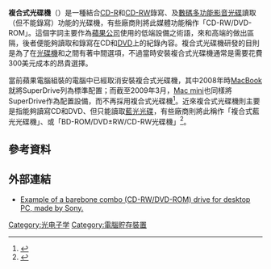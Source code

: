 {{TA|G1=IT}}

'''複合式光碟機'''（{{Lang-en|'''Combo drive'''}}）是一種結合[[CD-R|CD-R]]和[[CD-RW|CD-RW]]錄寫、及[[數碼多功能影音光碟|數碼多功能影音光碟]]讀取（但不能錄寫）功能的光碟機，有些廠商則將此媒體功能稱作「CD-RW/DVD-ROM」。這個字詞主要作為[[蘋果公司|蘋果公司]]使用的低端設備之術語，來和高端的{{Link-en|SuperDrive|SuperDrive}}做出區隔，後者便能夠讀取和錄寫在CD和[[DVD-R|DVD]]上的紀錄內容。複合式光碟機研發的目則是為了在[[光碟機|光碟機]]和{{Link-en|DVD錄放影機|DVD recorder}}之間有著中間選項，不過當時安裝複合式光碟機通常是需要花費300美元成本的昂貴選擇。

當前蘋果電腦組裝的電腦中已經取消安裝複合式光碟機，其中2008年時[[MacBook|MacBook]]就將SuperDrive列為標準配置；而截至2009年3月，[[Mac_mini|Mac mini]]也同樣將SuperDrive作為配置設備，而不再採用複合式光碟機<ref>{{Cite web |url=http://www.apple.com/macbook/white/specs.html |title=MacBook Specs |access-date=2016-04-24 |archive-date=2008-10-17 |archive-url=https://web.archive.org/web/20081017113318/http://www.apple.com/macbook/white/specs.html |dead-url=no }}</ref>。近來複合式光碟機則主要是指能夠讀寫CD和DVD、但只能讀取[[藍光光碟|藍光光碟]]，有些廠商則將此稱作「複合式藍光光碟機」、或「BD-ROM/DVD±RW/CD-RW光碟機」<ref>{{Cite web |url=http://hd.engadget.com/2009/10/08/samsungs-new-sh-b083-drive-doesnt-write-blu-ray-but-it-kin-re |title=Samsung's new SH-B083 drive doesn't write Blu-ray, but it kin reed gud |access-date=2016-04-24 |archive-url=https://web.archive.org/web/20120313012537/http://hd.engadget.com/2009/10/08/samsungs-new-sh-b083-drive-doesnt-write-blu-ray-but-it-kin-re |archive-date=2012-03-13 |dead-url=yes }}</ref>。

== 參考資料 ==
{{Reflist}}

== 外部連結 ==
* [http://images.esellerpro.com/2131/I/784/63/DCP_0682.JPG Example of a barebone combo (CD-RW/DVD-ROM) drive for desktop PC, made by Sony.]{{Wayback|url=http://images.esellerpro.com/2131/I/784/63/DCP_0682.JPG |date=20160303233648 }}

[[Category:光电子学|Category:光电子学]]
[[Category:電腦貯存裝置|Category:電腦貯存裝置]]